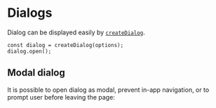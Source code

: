 
<Module name="brew-js-react" />

# Dialogs

Dialog can be displayed easily by [`createDialog`](:).

```tsx
const dialog = createDialog(options);
dialog.open();
```

<BasicExample />

## Modal dialog

It is possible to open dialog as modal, prevent in-app navigation, or to prompt user before leaving the page:

<ModalExample />
